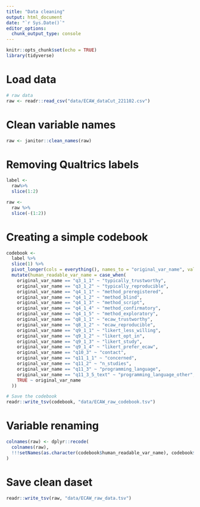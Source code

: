 ```yaml
---
title: "Data cleaning"
output: html_document
date: "`r Sys.Date()`"
editor_options: 
  chunk_output_type: console
---
```


```r
knitr::opts_chunk$set(echo = TRUE)
library(tidyverse)
```

# Load data

```r
# raw data
raw <- readr::read_csv("data/ECAW_dataCut_221102.csv")
```

# Clean variable names

```r
raw <- janitor::clean_names(raw)
```

# Removing Qualtrics labels

```r
label <-
  raw%>% 
  slice(1:2)

raw <-
  raw %>% 
  slice(-(1:2))
```

# Creating a simple codebook

```r
codebook <-
  label %>% 
  slice(1) %>% 
  pivot_longer(cols = everything(), names_to = "original_var_name", values_to = "description") %>% 
  mutate(human_readable_var_name = case_when(
    original_var_name == "q3_1_1" ~ "typically_trustworthy",
    original_var_name == "q3_1_2" ~ "typically_reproducible",
    original_var_name == "q4_1_1" ~ "method_preregistered",
    original_var_name == "q4_1_2" ~ "method_blind",
    original_var_name == "q4_1_3" ~ "method_script",
    original_var_name == "q4_1_4" ~ "method_confirmatory",
    original_var_name == "q4_1_5" ~ "method_exploratory",
    original_var_name == "q8_1_1" ~ "ecaw_trustworthy",
    original_var_name == "q8_1_2" ~ "ecaw_reproducible",
    original_var_name == "q9_1_1" ~ "likert_less_willing",
    original_var_name == "q9_1_2" ~ "likert_opt_in",
    original_var_name == "q9_1_3" ~ "likert_study",
    original_var_name == "q9_1_4" ~ "likert_prefer_ecaw",
    original_var_name == "q10_3" ~ "contact",
    original_var_name == "q11_1_1" ~ "concerned",
    original_var_name == "q11_2" ~ "n_studies",
    original_var_name == "q11_3" ~ "programming_language",
    original_var_name == "q11_3_5_text" ~ "programming_language_other",
    TRUE ~ original_var_name
  ))

# Save the codebook
readr::write_tsv(codebook, "data/ECAW_raw_codebook.tsv")
```

# Variable renaming

```r
colnames(raw) <- dplyr::recode(
  colnames(raw), 
  !!!setNames(as.character(codebook$human_readable_var_name), codebook$original_var_name)
)
```

# Save clean daset

```r
readr::write_tsv(raw, "data/ECAW_raw_data.tsv")
```


